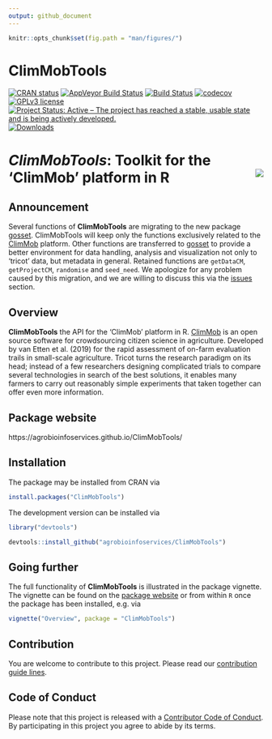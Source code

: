```yaml
---
output: github_document
---
```


```r
knitr::opts_chunk$set(fig.path = "man/figures/")
```

# ClimMobTools

<!-- badges: start -->
[![CRAN status](https://www.r-pkg.org/badges/version/ClimMobTools)](https://cran.r-project.org/package=ClimMobTools)
[![AppVeyor Build Status](https://ci.appveyor.com/api/projects/status/github/agrobioinfoservices/ClimMobTools?branch=master&svg=true)](https://ci.appveyor.com/project/kauedesousa/ClimMobTools)
[![Build Status](https://travis-ci.org/agrobioinfoservices/ClimMobTools.svg?branch=master)](https://travis-ci.org/agrobioinfoservices/ClimMobTools)
[![codecov](https://codecov.io/gh/agrobioinfoservices/ClimMobTools/master.svg)](https://codecov.io/github/agrobioinfoservices/ClimMobTools?branch=master)
[![GPLv3 license](https://img.shields.io/badge/License-GPLv3-blue.svg)](https://www.r-project.org/Licenses/GPL-3)
[![Project Status: Active – The project has reached a stable, usable state and is being actively developed.](https://www.repostatus.org/badges/latest/active.svg)](https://www.repostatus.org/#active)
[![Downloads](https://cranlogs.r-pkg.org/badges/ClimMobTools)](https://cran.r-project.org/package=ClimMobTools)
<!-- badges: end -->

# *ClimMobTools*: Toolkit for the 'ClimMob' platform in R <img align="right" src="man/figures/logo.png">


## Announcement

Several functions of **ClimMobTools** are migrating to the new package [gosset](https://agrobioinfoservices.github.io/gosset/). ClimMobTools will keep only the functions exclusively related to the [ClimMob](https://climmob.net/) platform. Other functions are transferred to [gosset](https://agrobioinfoservices.github.io/gosset/) to provide a better environment for data handling, analysis and visualization not only to 'tricot' data, but metadata in general. Retained functions are `getDataCM`, `getProjectCM`, `randomise` and `seed_need`. We apologize for any problem caused by this migration, and we are willing to discuss this via the [issues](https://github.com/agrobioinfoservices/ClimMobTools/issues) section. 

## Overview

**ClimMobTools** the API for the 'ClimMob' platform in R. [ClimMob](https://climmob.net/) is an open source software for crowdsourcing citizen science in agriculture. Developed by van Etten et al. (2019) for the rapid assessment of on-farm evaluation trails in small-scale agriculture. Tricot turns the research paradigm on its head; instead of a few researchers designing complicated trials to compare several technologies in search of the best solutions, it enables many farmers to carry out reasonably simple experiments that taken together can offer even more information.

## Package website

https://agrobioinfoservices.github.io/ClimMobTools/

## Installation

The package may be installed from CRAN via

```r
install.packages("ClimMobTools")
```

The development version can be installed via

```r
library("devtools")

devtools::install_github("agrobioinfoservices/ClimMobTools")

```

## Going further

The full functionality of **ClimMobTools** is illustrated in the package vignette. The vignette can be found on the [package website](https://agrobioinfoservices.github.io/ClimMobTools/) or from within `R` once the package has been installed, e.g. via 

```r

vignette("Overview", package = "ClimMobTools")

```


## Contribution

You are welcome to contribute to this project. Please read our [contribution guide lines](CONTRIBUTING.md). 

## Code of Conduct

Please note that this project is released with a [Contributor Code of Conduct](CODE_OF_CONDUCT.md). By participating in this project you agree to abide by its terms.
